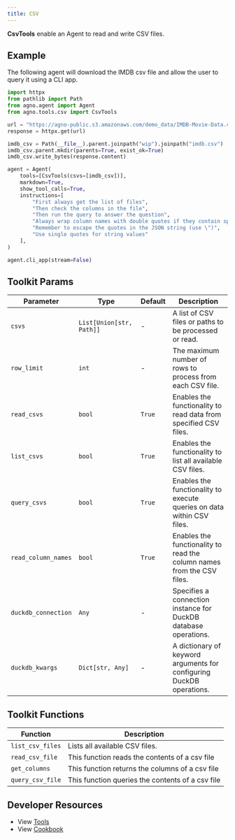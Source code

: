 ```yaml
---
title: CSV
---
```


**CsvTools** enable an Agent to read and write CSV files.

## Example

The following agent will download the IMDB csv file and allow the user to query it using a CLI app.

```python cookbook/agent_concepts/tools/csv_tools.py
import httpx
from pathlib import Path
from agno.agent import Agent
from agno.tools.csv import CsvTools

url = "https://agno-public.s3.amazonaws.com/demo_data/IMDB-Movie-Data.csv"
response = httpx.get(url)

imdb_csv = Path(__file__).parent.joinpath("wip").joinpath("imdb.csv")
imdb_csv.parent.mkdir(parents=True, exist_ok=True)
imdb_csv.write_bytes(response.content)

agent = Agent(
    tools=[CsvTools(csvs=[imdb_csv])],
    markdown=True,
    show_tool_calls=True,
    instructions=[
        "First always get the list of files",
        "Then check the columns in the file",
        "Then run the query to answer the question",
        "Always wrap column names with double quotes if they contain spaces or special characters",
        "Remember to escape the quotes in the JSON string (use \")",
        "Use single quotes for string values"
    ],
)

agent.cli_app(stream=False)
```

## Toolkit Params

| Parameter           | Type                     | Default | Description                                                            |
| ------------------- | ------------------------ | ------- | ---------------------------------------------------------------------- |
| `csvs`              | `List[Union[str, Path]]` | -       | A list of CSV files or paths to be processed or read.                  |
| `row_limit`         | `int`                    | -       | The maximum number of rows to process from each CSV file.              |
| `read_csvs`         | `bool`                   | `True`  | Enables the functionality to read data from specified CSV files.       |
| `list_csvs`         | `bool`                   | `True`  | Enables the functionality to list all available CSV files.             |
| `query_csvs`        | `bool`                   | `True`  | Enables the functionality to execute queries on data within CSV files. |
| `read_column_names` | `bool`                   | `True`  | Enables the functionality to read the column names from the CSV files. |
| `duckdb_connection` | `Any`                    | -       | Specifies a connection instance for DuckDB database operations.        |
| `duckdb_kwargs`     | `Dict[str, Any]`         | -       | A dictionary of keyword arguments for configuring DuckDB operations.   |

## Toolkit Functions

| Function         | Description                                      |
| ---------------- | ------------------------------------------------ |
| `list_csv_files` | Lists all available CSV files.                   |
| `read_csv_file`  | This function reads the contents of a csv file   |
| `get_columns`    | This function returns the columns of a csv file  |
| `query_csv_file` | This function queries the contents of a csv file |

## Developer Resources

- View [Tools](https://github.com/agno-agi/agno/blob/main/libs/agno/agno/tools/csv.py)
- View [Cookbook](https://github.com/agno-agi/agno/blob/main/cookbook/agent_concepts/tools/csv_tools.py)
